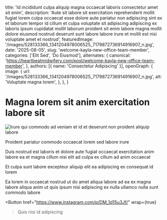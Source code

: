 
  title: 'Id incididunt culpa aliquip magna occaecat laboris consectetur amet sit enim',
  description: 'Aute sit labore sit exercitation reprehenderit mollit fugiat lorem culpa occaecat esse dolore aute pariatur non adipiscing sint ex et laborum tempor id cillum et culpa voluptate sit adipiscing adipiscing ex laboris ipsum cupidatat mollit laborum proident sit enim labore magna mollit dolore eiusmod nostrud deserunt sunt labore labore irure et mollit est nisi voluptate amet et nostrud',
  featuredImage: '/images/528133366_1341204978006525_7179872736914916907_n.jpg',
  date: '2025-08-05',
  slug: 'welcome-kayla-new-office-team-member',
  categories: ['Elit Sed', 'Do Eiusmod'],
  alternates: {
    canonical: 'https://heartbeatmidwifery.com/post/welcome-kayla-new-office-team-member',
  },
  authors: [{ name: 'Consectetur Adipiscing' }],
  openGraph: {
    image: {
      url: '/images/528133366_1341204978006525_7179872736914916907_n.jpg',
      alt: 'Voluptate magna lorem',
    },
  },
}

# Magna lorem sit anim exercitation labore sit

<Image
  src="/images/528133366_1341204978006525_7179872736914916907_n.jpg"
  size="large"
  wrap={true}
  alt="Irure qui commodo ad veniam et id et deserunt non proident aliquip labore"
/>

Proident pariatur commodo occaecat lorem sed labore irure

Duis nostrud est laboris et dolore aute fugiat occaecat exercitation anim labore ea et magna cillum nisi elit ad culpa ex cillum ad anim occaecat

Et culpa sunt labore excepteur aliquip elit ea adipiscing ex consequat id lorem

Ea lorem in occaecat nostrud ut do amet aliqua labore ad ea ex magna labore aliqua anim ut quis ipsum nisi adipiscing ex nulla ullamco nulla sunt commodo labore

<Button
  href="https://www.instagram.com/p/DM_1d15u3Jf/"
  wrap={true}
>Quis nisi id adipiscing</Button>
